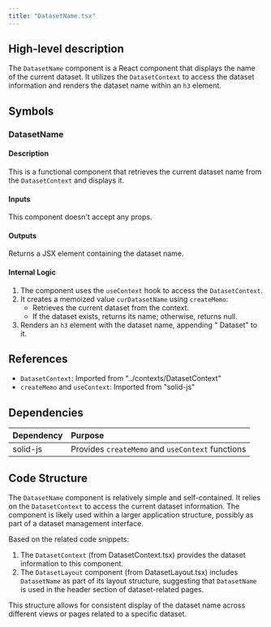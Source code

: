 ```yaml
---
title: "DatasetName.tsx"
---
```


## High-level description
The `DatasetName` component is a React component that displays the name of the current dataset. It utilizes the `DatasetContext` to access the dataset information and renders the dataset name within an `h3` element.

## Symbols

### DatasetName
#### Description
This is a functional component that retrieves the current dataset name from the `DatasetContext` and displays it.

#### Inputs
This component doesn't accept any props.

#### Outputs
Returns a JSX element containing the dataset name.

#### Internal Logic
1. The component uses the `useContext` hook to access the `DatasetContext`.
2. It creates a memoized value `curDatasetName` using `createMemo`:
   - Retrieves the current dataset from the context.
   - If the dataset exists, returns its name; otherwise, returns null.
3. Renders an `h3` element with the dataset name, appending " Dataset" to it.

## References
- `DatasetContext`: Imported from "../contexts/DatasetContext"
- `createMemo` and `useContext`: Imported from "solid-js"

## Dependencies
| Dependency | Purpose |
|:-----------|:--------|
| solid-js | Provides `createMemo` and `useContext` functions |

## Code Structure
The `DatasetName` component is relatively simple and self-contained. It relies on the `DatasetContext` to access the current dataset information. The component is likely used within a larger application structure, possibly as part of a dataset management interface.

Based on the related code snippets:

1. The `DatasetContext` (from DatasetContext.tsx) provides the dataset information to this component.
2. The `DatasetLayout` component (from DatasetLayout.tsx) includes `DatasetName` as part of its layout structure, suggesting that `DatasetName` is used in the header section of dataset-related pages.

This structure allows for consistent display of the dataset name across different views or pages related to a specific dataset.